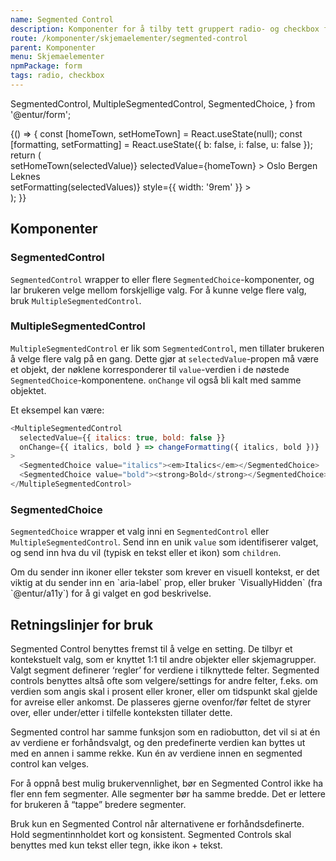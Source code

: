 ```yaml
---
name: Segmented Control
description: Komponenter for å tilby tett gruppert radio- og checkbox funksjonalitet
route: /komponenter/skjemaelementer/segmented-control
parent: Komponenter
menu: Skjemaelementer
npmPackage: form
tags: radio, checkbox
---
```


  SegmentedControl,
  MultipleSegmentedControl,
  SegmentedChoice,
} from '@entur/form';

<PageHeader />

<Playground>
  {() => {
    const [homeTown, setHomeTown] = React.useState(null);
    const [formatting, setFormatting] = React.useState({ b: false, i: false, u: false });
    return (
      <div>
        <div style={{ marginBottom: '1rem' }}>
          <SegmentedControl
            label="Velg din hjemby"
            onChange={selectedValue => setHomeTown(selectedValue)}
            selectedValue={homeTown}
          >
            <SegmentedChoice value="Oslo">Oslo</SegmentedChoice>
            <SegmentedChoice value="Bergen">Bergen</SegmentedChoice>
            <SegmentedChoice value="Leknes">Leknes</SegmentedChoice>
          </SegmentedControl>
        </div>
        <div style={{ marginBottom: '1rem' }}>
          <MultipleSegmentedControl
            label="Velg skrifttype"
            selectedValue={formatting}
            onChange={selectedValues => setFormatting(selectedValues)}
            style={{ width: '9rem' }}
          >
            <SegmentedChoice value="b">
              <BoldIcon inline />
            </SegmentedChoice>
            <SegmentedChoice value="k">
              <ItalicIcon inline />
            </SegmentedChoice>
            <SegmentedChoice value="u">
              <UnderlineIcon inline />
            </SegmentedChoice>
          </MultipleSegmentedControl>
        </div>
      </div>
    );
}}

</Playground>

## Komponenter

### SegmentedControl

<ImportStatement imports="SegmentedControl" />
<Props of={SegmentedControl} />

`SegmentedControl` wrapper to eller flere `SegmentedChoice`-komponenter, og lar brukeren velge mellom forskjellige valg. For å kunne velge flere valg, bruk `MultipleSegmentedControl`.

### MultipleSegmentedControl

<ImportStatement imports="MultipleSegmentedControl" />
<Props of={MultipleSegmentedControl} />

`MultipleSegmentedControl` er lik som `SegmentedControl`, men tillater brukeren å velge flere valg på en gang. Dette gjør at `selectedValue`-propen må være et objekt, der nøklene korresponderer til `value`-verdien i de nøstede `SegmentedChoice`-komponentene. `onChange` vil også bli kalt med samme objektet.

Et eksempel kan være:

```js
<MultipleSegmentedControl
  selectedValue={{ italics: true, bold: false }}
  onChange={{ italics, bold } => changeFormatting({ italics, bold })}
>
  <SegmentedChoice value="italics"><em>Italics</em></SegmentedChoice>
  <SegmentedChoice value="bold"><strong>Bold</strong></SegmentedChoice>
</MultipleSegmentedControl>
```

### SegmentedChoice

<ImportStatement imports="SegmentedChoice" />
<Props of={SegmentedChoice} />

`SegmentedChoice` wrapper et valg inni en `SegmentedControl` eller `MultipleSegmentedControl`. Send inn en unik `value` som identifiserer valget, og send inn hva du vil (typisk en tekst eller et ikon) som `children`.

<BannerAlertBox variant="info" title="Husk beskrivelser for skjermlesere">
  Om du sender inn ikoner eller tekster som krever en visuell kontekst, er det
  viktig at du sender inn en `aria-label` prop, eller bruker `VisuallyHidden`
  (fra `@entur/a11y`) for å gi valget en god beskrivelse.
</BannerAlertBox>

## Retningslinjer for bruk

Segmented Control benyttes fremst til å velge en setting. De tilbyr et kontekstuelt valg, som er knyttet 1:1 til andre
objekter eller skjemagrupper. Valgt segment definerer ‘regler’ for verdiene i tilknyttede felter.
Segmented controls benyttes altså ofte som velgere/settings for andre felter, f.eks. om verdien som angis skal
i prosent eller kroner, eller om tidspunkt skal gjelde for avreise eller ankomst. De plasseres gjerne ovenfor/før
feltet de styrer over, eller under/etter i tilfelle konteksten tillater dette.

Segmented control har samme funksjon som en radiobutton, det vil si at én av verdiene er forhåndsvalgt, og den predefinerte
verdien kan byttes ut med en annen i samme rekke. Kun én av verdiene innen en segmented control kan velges.

For å oppnå best mulig brukervennlighet, bør en Segmented Control ikke ha fler enn fem segmenter. Alle segmenter bør ha samme bredde.
Det er lettere for brukeren å “tappe” bredere segmenter.

Bruk kun en Segmented Control når alternativene er forhåndsdefinerte. Hold segmentinnholdet kort og konsistent.
Segmented Controls skal benyttes med kun tekst eller tegn, ikke ikon + tekst.
